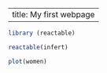 
------
title: My first webpage
------

```r
library (reactable)
```


```r
reactable(infert)
```

```r
plot(women)
```

